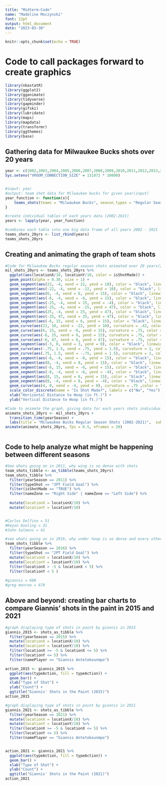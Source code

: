 ```yaml
---
title: "Midterm-Code"
name: "Madeline Moczynski"
font: 12pt
output: html_document
date: "2023-03-30"
---
```


```r
knitr::opts_chunk$set(echo = TRUE)
```

# Code to call packages forward to create graphics
```r
library(nbastatR)
library(ggplot2)
library(gganimate)
library(tidyverse)
library(gapminder)
library(gifski) 
library(lubridate) 
library(maps) 
library(mapdata) 
library(transformr) 
library(ggthemes)
library(base)
```

## Gathering data for Milwaukee Bucks shots over 20 years
```r
year <- c(2002,2003,2004,2005,2006,2007,2008,2009,2010,2011,2012,2013,2014,2015,2016,2017,2018,2019,2020,2021)
Sys.setenv("VROOM_CONNECTION_SIZE" = 131072 * 10000)


#input: year
#output: team shot data for Milwaukee bucks for given year(input)
year_function <- function(x){
    teams_shots(teams = "Milwaukee Bucks", season_types = "Regular Season", seasons = x)
}

#create individual tables of each years data (2002-2021)
years <- lapply(year, year_function)

#combines each table into one big data frame of all years 2002 - 2021
teams_shots_20yrs <- list_rbind(years)
teams_shots_20yrs

```

## Creating and animating the graph of team shots 
```r

#Code for Milwaukee Bucks regular season shots animated over 20 years(2002-2021)
mil_shots_20yrs <- teams_shots_20yrs %>%
  ggplot(aes(locationX/10, locationY/10, color = isShotMade)) +
  geom_point(alpha = 0.30, size = 1) +
  geom_segment(aes(22, -4, xend = 22, yend = 10), color = "black", linewidth = .75) +
  geom_segment(aes(-22, -4, xend = -22, yend = 10), color = "black", linewidth = .75) +
  geom_segment(aes(6, -4, xend = 6, yend = 15), color = "black", linewidth = .75) +
  geom_segment(aes(-6, -4, xend = -6, yend = 15), color = "black", linewidth = .75) +
  geom_segment(aes(-25, -4, xend = 25, yend = -4), color = "black", linewidth = .75) +
  geom_segment(aes(-25, -4, xend = -25, yend = 47), color = "black", linewidth = .75) + 
  geom_segment(aes(25, -4, xend = 25, yend = 47), color = "black", linewidth = .75) +
  geom_segment(aes(-25, 47, xend = 25, yend = 47), color = "black", linewidth = .75) + 
  geom_segment(aes(-6, 15, xend = 6, yend = 15), color = "black", linewidth = .75) +
  geom_curve(aes(22, 10, xend = -22, yend = 10), curvature = .42, color = "black", linewidth = .75) +
  geom_curve(aes(6, 15, xend = -6, yend = 15), curvature = .75, color = "black", linewidth = .75) +
  geom_curve(aes(-6, 15, xend = 6, yend = 15), curvature = .75, color = "black", linetype = "dashed", linewidth = .75) +
  geom_curve(aes(-6, 47, xend = 6, yend = 47), curvature = .75, color = "black", linewidth = .75) +
  geom_segment(aes(-3, 0, xend = 3, yend = 0), color = "black", linewidth = .75) +
  geom_curve(aes(-.75, 1.5, xend = .75, yend = 1.5), curvature = 1, color = "black", linewidth = .75) +
  geom_curve(aes(.75, 1.5, xend = -.75, yend = 1.5), curvature = 1, color = "black", linewidth = .75) +
  geom_segment(aes(-8, -4, xend = -8, yend = 15), color = "black", linewidth = .75) +
  geom_segment(aes(8, -4, xend = 8, yend = 15), color = "black", linewidth = .75) +
  geom_segment(aes(-8, 15, xend = -6, yend = 15), color = "black", linewidth = .75) +
  geom_segment(aes(-8, -4, xend = -6, yend = -4), color = "black", linewidth = .75) +
  geom_segment(aes(8, 15, xend = 6, yend = 15), color = "black", linewidth = .75) +
  geom_segment(aes(8, -4, xend = 6, yend = -4), color = "black", linewidth = .75) +
  geom_curve(aes(4, 0, xend = -4, yend = 0), curvature = .75 ,color = "black", linewidth = .75) +
  scale_color_discrete(name = "Is Shot Made?", labels = c("No", "Yes"), type = c("forestgreen", "purple")) +
  xlab("Horizontal Distance to Hoop (in ft.)") +
  ylab("Vertical Distance to Hoop (in ft.)")

#Code to animate the graph, giving data for each years shots individually
animate_shots_20yrs <- mil_shots_20yrs +
  transition_time(yearSeason) +
  labs(title = "Milwaukee Bucks Regular Season Shots (2002-2021)",  subtitle = 'Year: {frame_time}')
animate(animate_shots_20yrs, fps = 0.5, nframes = 20)



```


## Code to help analyze what might be happening between different seasons

```r
#See whats going on in 2011, why wing is so dense with shots
team_shots_tibble <- as_tibble(teams_shots_20yrs)
team_shots_tibble %>%
  filter(yearSeason == 2011) %>%
  filter(typeShot == "3PT Field Goal") %>%
  filter(isShotMade == "TRUE") %>%
  filter(nameZone == "Right Side" | nameZone == "Left Side") %>%
  
  mutate(locationX = locationX/10) %>%
  mutate(locationY = locationY/10)


#Carlos Delfino = 51
#Keyon Dooling = 31
#John Salmons = 41

#see whats going on in 2016, why under hoop is so dense and every other spot on court is equally dense
team_shots_tibble %>%
  filter(yearSeason == 2016) %>%
  filter(typeShot == "2PT Field Goal") %>%
  mutate(locationX = locationX/10) %>%
  mutate(locationY = locationY/10) %>%
  filter(locationX > -5 & locationX < 5) %>%
  filter(locationY < 5 ) 
  
#giannis = 600
#greg monroe = 670


```

## Above and beyond: creating bar charts to compare Giannis' shots in the paint in 2015 and 2021
```r
#graph displaying type of shots in paint by giannis in 2015
giannis_2015 <- shots_as_tibble %>%
  filter(yearSeason == 2015) %>%
  mutate(locationX = locationX/10) %>%
  mutate(locationY = locationY/10) %>%
  filter(locationX >= -5 & locationX <= 5) %>%
  filter(locationY <= 5) %>%
  filter(namePlayer == "Giannis Antetokounmpo")

action_2015 <- giannis_2015 %>%
  ggplot(aes(typeAction, fill = typeAction)) +
  geom_bar() +
  xlab("Type of Shot") +
  ylab("Count") +
  ggtitle("Giannis' Shots in the Paint (2015)")
action_2015

#graph displaying type of shots in paint by giannis in 2021
giannis_2021 <- shots_as_tibble %>%
  filter(yearSeason == 2021) %>%
  mutate(locationX = locationX/10) %>%
  mutate(locationY = locationY/10) %>%
  filter(locationX >= -5 & locationX <= 5) %>%
  filter(locationY <= 5) %>%
  filter(namePlayer == "Giannis Antetokounmpo")


action_2021 <- giannis_2021 %>%
  ggplot(aes(typeAction, fill = typeAction)) +
  geom_bar() +
  xlab("Type of Shot") +
  ylab("Count") +
  ggtitle("Giannis' Shots in the Paint (2021)")
action_2021


```




